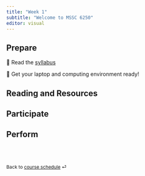 ```yaml
---
title: "Week 1"
subtitle: "Welcome to MSSC 6250"
editor: visual
---
```


## Prepare

📖 Read the [syllabus](/course-syllabus.html)

📖 Get your laptop and computing environment ready!

## Reading and Resources

<!-- 📖 [R for Data Science - Introduction](https://r4ds.hadley.nz/intro) -->

<!-- 📖 [R for Data Science - Whole game](https://r4ds.hadley.nz/whole-game) -->

<!-- 📖 [RStudio IDE :: Cheatsheet](https://rstudio.github.io/cheatsheets/html/rstudio-ide.html?_gl=1*zsoe73*_ga*MTA1OTM3NDA3MC4xNzAyOTMyNDk4*_ga_2C0WZ1JHG0*MTcwMzM1MTM3Ni4yLjEuMTcwMzM1MTQ1Ni4wLjAuMA..) -->

<!-- 📖 [Posit Cloud Guide](https://posit.cloud/learn/guide) -->

## Participate

<!-- 🖥️ [Slides - Welcome to MATH/COSC 3570](/slides/01-syllabus.html) -->

<!-- 🖥️ [Slides - Overview of Data Science](/slides/02-datascience.html "02-datascience") -->

<!-- 🖥️ [Slides - Posit Cloud](/slides/03-posit.html "03-posit") -->

<!-- `r fontawesome::fa("table")` `ggplot2::mpg` -->

<!-- `r fontawesome::fa("table")` `ggplot2::diamond` -->

## Perform

<!-- 📋 [Lab-00 Posit Cloud](/exercise/lab00-posit.html) -->

<!-- 📋 [Lab-01 Running R Script](/exercise/lab01-rscript.html) -->

<br><br>

::: {style="font-size: 0.875em;"}
Back to [course schedule](/ "Course schedule") ⏎
:::
